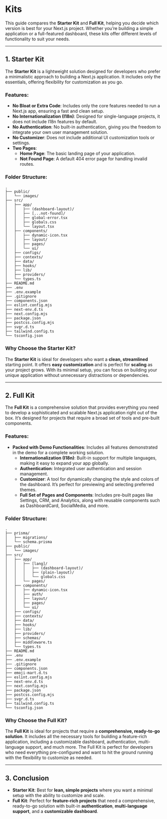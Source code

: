 # Kits

This guide compares the **Starter Kit** and **Full Kit**, helping you decide which version is best for your Next.js project. Whether you’re building a simple application or a full-featured dashboard, these kits offer different levels of functionality to suit your needs.

---

## 1. Starter Kit

The **Starter Kit** is a lightweight solution designed for developers who prefer a minimalistic approach to building a Next.js application. It includes only the essentials, offering flexibility for customization as you go.

### Features:

- **No Bloat or Extra Code**: Includes only the core features needed to run a Next.js app, ensuring a fast and clean setup.
- **No Internationalization (I18n)**: Designed for single-language projects, it does not include I18n features by default.
- **No Authentication**: No built-in authentication, giving you the freedom to integrate your own user management solution.
- **No Customizer**: Does not include additional UI customization tools or settings.
- **Two Pages**:
  - **Home Page**: The basic landing page of your application.
  - **Not Found Page**: A default 404 error page for handling invalid routes.

### Folder Structure:

```plaintext
.
├── public/
│   └── images/
├── src/
│   ├── app/
│   │   ├── (dashboard-layout)/
│   │   ├── [...not-found]/
│   │   ├── global-error.tsx
│   │   ├── globals.css
│   │   └── layout.tsx
│   ├── components/
│   │   ├── dynamic-icon.tsx
│   │   ├── layout/
│   │   ├── pages/
│   │   └── ui/
│   ├── configs/
│   ├── contexts/
│   ├── data/
│   ├── hooks/
│   ├── lib/
│   ├── providers/
│   └── types.ts
├── README.md
├── .env
├── .env.example
├── .gitignore
├── components.json
├── eslint.config.mjs
├── next-env.d.ts
├── next.config.mjs
├── package.json
├── postcss.config.mjs
├── svgr.d.ts
├── tailwind.config.ts
└── tsconfig.json
```

### Why Choose the Starter Kit?

The **Starter Kit** is ideal for developers who want a **clean, streamlined** starting point. It offers **easy customization** and is perfect for **scaling** as your project grows. With its minimal setup, you can focus on building your unique application without unnecessary distractions or dependencies.

---

## 2. Full Kit

The **Full Kit** is a comprehensive solution that provides everything you need to develop a sophisticated and scalable Next.js application right out of the box. It’s designed for projects that require a broad set of tools and pre-built components.

### Features:

- **Packed with Demo Functionalities**: Includes all features demonstrated in the demo for a complete working solution.
  - **Internationalization (I18n)**: Built-in support for multiple languages, making it easy to expand your app globally.
  - **Authentication**: Integrated user authentication and session management.
  - **Customizer**: A tool for dynamically changing the style and colors of the dashboard. It’s perfect for previewing and selecting preferred themes.
  - **Full Set of Pages and Components**: Includes pre-built pages like Settings, CRM, and Analytics, along with reusable components such as DashboardCard, SocialMedia, and more.

### Folder Structure:

```plaintext
.
├── prisma/
│   ├── migrations/
│   └── schema.prisma
├── public/
│   └── images/
├── src/
│   ├── app/
│   │   ├── [lang]/
│   │   │   ├── (dashboard-layout)/
│   │   │   ├── (plain-layout)/
│   │   │   └── globals.css
│   │   └── pages/
│   ├── components/
│   │   ├── dynamic-icon.tsx
│   │   ├── auth/
│   │   ├── layout/
│   │   ├── pages/
│   │   └── ui/
│   ├── configs/
│   ├── contexts/
│   ├── data/
│   ├── hooks/
│   ├── lib/
│   ├── providers/
│   ├── schemas/
│   ├── middleware.ts
│   └── types.ts
├── README.md
├── .env
├── .env.example
├── .gitignore
├── components.json
├── emoji-mart.d.ts
├── eslint.config.mjs
├── next-env.d.ts
├── next.config.mjs
├── package.json
├── postcss.config.mjs
├── svgr.d.ts
├── tailwind.config.ts
└── tsconfig.json
```

### Why Choose the Full Kit?

The **Full Kit** is ideal for projects that require a **comprehensive, ready-to-go solution**. It includes all the necessary tools for building a feature-rich application, including a customizable dashboard, authentication, multi-language support, and much more. The Full Kit is perfect for developers who need everything pre-configured and want to hit the ground running with the flexibility to customize as needed.

---

## 3. Conclusion

- **Starter Kit**: Best for **lean, simple projects** where you want a minimal setup with the ability to customize and scale.
- **Full Kit**: Perfect for **feature-rich projects** that need a comprehensive, ready-to-go solution with built-in **authentication**, **multi-language support**, and a **customizable dashboard**.
